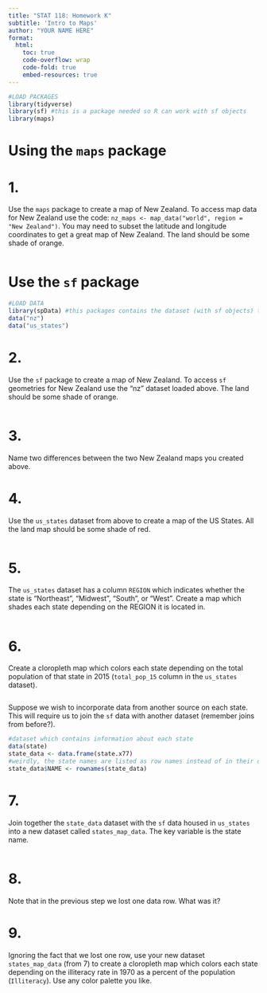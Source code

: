 ```yaml
---
title: "STAT 118: Homework K"
subtitle: 'Intro to Maps'
author: "YOUR NAME HERE"
format:
  html: 
    toc: true
    code-overflow: wrap
    code-fold: true
    embed-resources: true
---
```


```r
#LOAD PACKAGES 
library(tidyverse)
library(sf) #this is a package needed so R can work with sf objects
library(maps)
```

# Using the `maps` package

# 1.
Use the `maps` package to create a map of New Zealand. To access map data for New Zealand use the code: `nz_maps <- map_data("world", region = "New Zealand")`. You may need to subset the latitude and longitude coordinates to get a great map of New Zealand. The land should be some shade of orange. 

```r

```


# Use the `sf` package

```r
#LOAD DATA
library(spData) #this packages contains the dataset (with sf objects) that we will be using today
data("nz")
data("us_states")
```

# 2.
Use the `sf` package to create a map of New Zealand. To access `sf` geometries for New Zealand use the "nz" dataset loaded above. The land should be some shade of orange. 

```r

```

# 3.
Name two differences between the two New Zealand maps you created above. 

# 4. 
Use the `us_states` dataset from above to create a map of the US States. All the land map should be some shade of red. 

```r

```

# 5. 
The `us_states` dataset has a column `REGION` which indicates whether the state is "Northeast", "Midwest", "South", or "West". Create a map which shades each state depending on the REGION it is located in.  

```r
 
```

# 6.
Create a cloropleth map which colors each state depending on the total population of that state in 2015 (`total_pop_15` column in the `us_states` dataset). 

```r

```

Suppose we wish to incorporate data from another source on each state. This will require us to join the `sf` data with another dataset (remember joins from before?). 

```r
#dataset which contains information about each state
data(state) 
state_data <- data.frame(state.x77)
#weirdly, the state names are listed as row names instead of in their own column. The below code fixes this. 
state_data$NAME <- rownames(state_data)
```

# 7. 
Join together the `state_data` dataset with the `sf` data housed in `us_states` into a new dataset called `states_map_data`. The key variable is the state name. 

```r

```

# 8. 
Note that in the previous step we lost one data row. What was it? 

# 9. 
Ignoring the fact that we lost one row, use your new dataset `states_map_data` (from 7) to create a cloropleth map which colors each state depending on the illiteracy rate in 1970 as a percent of the population (`Illiteracy`). Use any color palette you like. 